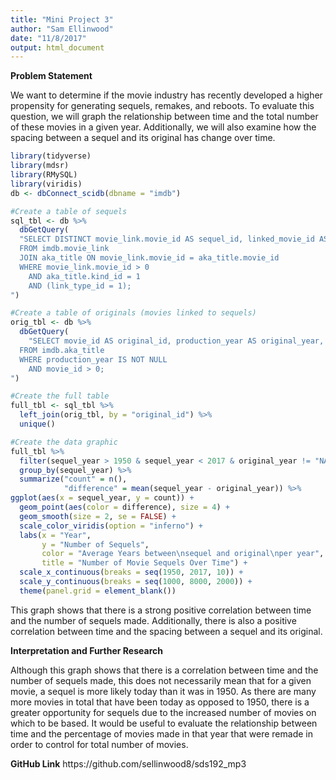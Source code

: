 ```yaml
---
title: "Mini Project 3"
author: "Sam Ellinwood"
date: "11/8/2017"
output: html_document
---
```


**Problem Statement**

We want to determine if the movie industry has recently developed a higher propensity for generating sequels, remakes, and reboots. To evaluate this question, we will graph the relationship between time and the total number of these movies in a given year. Additionally, we will also examine how the spacing between a sequel and its original has change over time. 


```r
library(tidyverse)
library(mdsr)
library(RMySQL)
library(viridis)
db <- dbConnect_scidb(dbname = "imdb")
```

```r
#Create a table of sequels
sql_tbl <- db %>%
  dbGetQuery(
  "SELECT DISTINCT movie_link.movie_id AS sequel_id, linked_movie_id AS original_id, link_type_id, production_year AS sequel_year, title AS sequel_title  
  FROM imdb.movie_link
  JOIN aka_title ON movie_link.movie_id = aka_title.movie_id
  WHERE movie_link.movie_id > 0
    AND aka_title.kind_id = 1
    AND (link_type_id = 1);
")
```

```r
#Create a table of originals (movies linked to sequels)
orig_tbl <- db %>%
  dbGetQuery(
    "SELECT movie_id AS original_id, production_year AS original_year, title AS original_title
  FROM imdb.aka_title
  WHERE production_year IS NOT NULL
    AND movie_id > 0;
")
```

```r
#Create the full table
full_tbl <- sql_tbl %>%
  left_join(orig_tbl, by = "original_id") %>%
  unique() 
```


```r
#Create the data graphic
full_tbl %>%
  filter(sequel_year > 1950 & sequel_year < 2017 & original_year != "NA") %>%
  group_by(sequel_year) %>%
  summarize("count" = n(),
            "difference" = mean(sequel_year - original_year)) %>%
ggplot(aes(x = sequel_year, y = count)) +
  geom_point(aes(color = difference), size = 4) +
  geom_smooth(size = 2, se = FALSE) +
  scale_color_viridis(option = "inferno") +
  labs(x = "Year",
       y = "Number of Sequels", 
       color = "Average Years between\nsequel and original\nper year",
       title = "Number of Movie Sequels Over Time") +
  scale_x_continuous(breaks = seq(1950, 2017, 10)) +
  scale_y_continuous(breaks = seq(1000, 8000, 2000)) +
  theme(panel.grid = element_blank())
```
This graph shows that there is a strong positive correlation between time and the number of sequels made. Additionally, there is also a positive correlation between time and the spacing between a sequel and its original.

**Interpretation and Further Research**

Although this graph shows that there is a correlation between time and the number of sequels made, this does not necessarily mean that for a given movie, a sequel is more likely today than it was in 1950. As there are many more movies in total that have been today as opposed to 1950, there is a greater opportunity for sequels due to the increased number of movies on which to be based. It would be useful to evaluate the relationship between time and the percentage of movies made in that year that were remade in order to control for total number of movies. 

**GitHub Link**
https://github.com/sellinwood8/sds192_mp3
